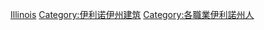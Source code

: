 [[Category:美國各州建築師|Illinois]]
[[Category:伊利诺伊州建筑|Category:伊利诺伊州建筑]]
[[Category:各職業伊利諾州人|Category:各職業伊利諾州人]]